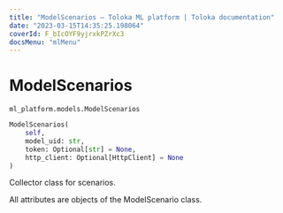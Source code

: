 ```yaml
---
title: "ModelScenarios — Toloka ML platform | Toloka documentation"
date: "2023-03-15T14:35:25.198064"
coverId: F_bIcOYF9yjrxkPZrXc3
docsMenu: "mlMenu"
---
```


# ModelScenarios

`ml_platform.models.ModelScenarios`

```python
ModelScenarios(
    self,
    model_uid: str,
    token: Optional[str] = None,
    http_client: Optional[HttpClient] = None
)
```

Collector class for scenarios.

All attributes are objects of the ModelScenario class.